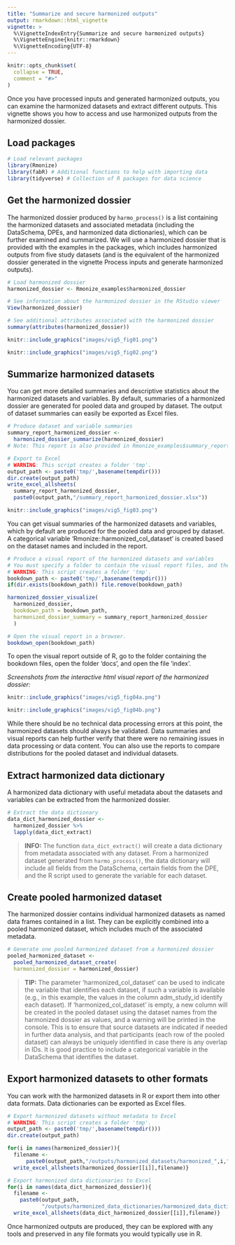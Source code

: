 ```yaml
---
title: "Summarize and secure harmonized outputs"
output: rmarkdown::html_vignette
vignette: >
  %\VignetteIndexEntry{Summarize and secure harmonized outputs}
  %\VignetteEngine{knitr::rmarkdown}
  %\VignetteEncoding{UTF-8}
---
```


```r
knitr::opts_chunk$set(
  collapse = TRUE,
  comment = "#>"
)
```

Once you have processed inputs and generated harmonized outputs, you can examine the harmonized datasets and extract different outputs. This vignette shows you how to access and use harmonized outputs from the harmonized dossier.

## Load packages

```r
# Load relevant packages
library(Rmonize)
library(fabR) # Additional functions to help with importing data
library(tidyverse) # Collection of R packages for data science
```

## Get the harmonized dossier

The harmonized dossier produced by `harmo_process()` is a list containing the harmonized datasets and associated metadata (including the DataSchema, DPEs, and harmonized data dictionaries), which can be further examined and summarized. We will use a harmonized dossier that is provided with the examples in the packages, which includes harmonized outputs from five study datasets (and is the equivalent of the harmonized dossier generated in the vignette Process inputs and generate harmonized outputs).

```r
# Load harmonized dossier
harmonized_dossier <- Rmonize_examples$harmonized_dossier

# See information about the harmonized dossier in the RStudio viewer
View(harmonized_dossier)

# See additional attributes associated with the harmonized dossier
summary(attributes(harmonized_dossier))
```

```r
knitr::include_graphics("images/vig5_fig01.png")
```

```r
knitr::include_graphics("images/vig5_fig02.png")
```


## Summarize harmonized datasets

You can get more detailed summaries and descriptive statistics about the harmonized datasets and variables. By default, summaries of a harmonized dossier are generated for pooled data and grouped by dataset. The output of dataset summaries can easily be exported as Excel files.

```r
# Produce dataset and variable summaries
summary_report_harmonized_dossier <- 
  harmonized_dossier_summarize(harmonized_dossier)
# Note: This report is also provided in Rmonize_examples$summary_report_harmonized_dossier.

# Export to Excel
# WARNING: This script creates a folder 'tmp'.
output_path <- paste0('tmp/',basename(tempdir()))
dir.create(output_path)
write_excel_allsheets(
  summary_report_harmonized_dossier,
  paste0(output_path,"/summary_report_harmonized_dossier.xlsx"))
```


```r
knitr::include_graphics("images/vig5_fig03.png")
```


You can get visual summaries of the harmonized datasets and variables, which by default are produced for the pooled data and grouped by dataset. A categorical variable 'Rmonize::harmonized_col_dataset' is created based on the dataset names and included in the report.

```r
# Produce a visual report of the harmonized datasets and variables
# You must specify a folder to contain the visual report files, and the folder name must not already exist.
# WARNING: This script creates a folder 'tmp'.
bookdown_path <- paste0('tmp/',basename(tempdir()))
if(dir.exists(bookdown_path)) file.remove(bookdown_path)

harmonized_dossier_visualize(
  harmonized_dossier,
  bookdown_path = bookdown_path,
  harmonized_dossier_summary = summary_report_harmonized_dossier
  )

# Open the visual report in a browser.
bookdown_open(bookdown_path)
```

To open the visual report outside of R, go to the folder containing the bookdown files, open the folder 'docs', and open the file 'index'.

*Screenshots from the interactive html visual report of the harmonized dossier:*

```r
knitr::include_graphics("images/vig5_fig04a.png")
```

```r
knitr::include_graphics("images/vig5_fig04b.png")
```

While there should be no technical data processing errors at this point, the harmonized datasets should always be validated. Data summaries and visual reports can help further verify that there were no remaining issues in data processing or data content. You can also use the reports to compare distributions for the pooled dataset and individual datasets.

## Extract harmonized data dictionary

A harmonized data dictionary with useful metadata about the datasets and variables can be extracted from the harmonized dossier.

```r
# Extract the data dictionary
data_dict_harmonized_dossier <- 
  harmonized_dossier %>%
  lapply(data_dict_extract)
```

> **INFO:** The function `data_dict_extract()` will create a data dictionary from metadata associated with any dataset. From a harmonized dataset generated from `harmo_process()`, the data dictionary will include all fields from the DataSchema, certain fields from the DPE, and the R script used to generate the variable for each dataset.

## Create pooled harmonized dataset

The harmonized dossier contains individual harmonized datasets as named data frames contained in a list. They can be explicitly combined into a pooled harmonized dataset, which includes much of the associated metadata.

```r
# Generate one pooled harmonized dataset from a harmonized dossier
pooled_harmonized_dataset <- 
  pooled_harmonized_dataset_create(
  harmonized_dossier = harmonized_dossier)
```

> **TIP:** The parameter 'harmonized_col_dataset' can be used to indicate the variable that identifies each dataset, if such a variable is available (e.g., in this example, the values in the column adm_study_id identify each dataset). If 'harmonized_col_dataset' is empty, a new column will be created in the pooled dataset using the dataset names from the harmonized dossier as values, and a warning will be printed in the console. This is to ensure that source datasets are indicated if needed in further data analysis, and that participants (each row of the pooled dataset) can always be uniquely identified in case there is any overlap in IDs. It is good practice to include a categorical variable in the DataSchema that identifies the dataset.

## Export harmonized datasets to other formats

You can work with the harmonized datasets in R or export them into other data formats. Data dictionaries can be exported as Excel files.

```r
# Export harmonized datasets without metadata to Excel
# WARNING: This script creates a folder 'tmp'.
output_path <- paste0('tmp/',basename(tempdir()))
dir.create(output_path)

for(i in names(harmonized_dossier)){
  filename <- 
      paste0(output_path,"/outputs/harmonized_datasets/harmonized_",i,".xlsx")
  write_excel_allsheets(harmonized_dossier[[i]],filename)}

# Export harmonized data dictionaries to Excel
for(i in names(data_dict_harmonized_dossier)){
  filename <-
    paste0(output_path,
           "/outputs/harmonized_data_dictionaries/harmonized_data_dictionary_",i,".xlsx")
  write_excel_allsheets(data_dict_harmonized_dossier[[i]],filename)}
```

Once harmonized outputs are produced, they can be explored with any tools and preserved in any file formats you would typically use in R.
